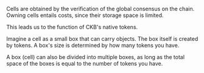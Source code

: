 Cells are obtained by the verification of the global consensus on the chain. Owning cells entails costs, since their storage space is limited.

This leads us to the function of CKB's native tokens.

Imagine a cell as a small box that can carry objects. The box itself is created by tokens. A box's size is determined by how many tokens you have.

A box (cell) can also be divided into multiple boxes, as long as the total space of the boxes is equal to the number of tokens you have.